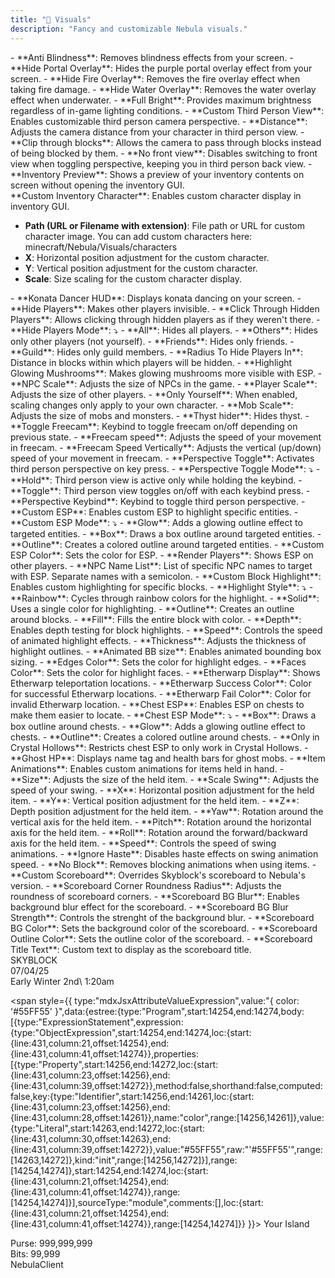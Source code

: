 ```yaml
---
title: "🎨 Visuals"
description: "Fancy and customizable Nebula visuals."
---
```


<Accordion title="Visuals" icon="eye" iconType="duotone">
  - **Anti Blindness**: Removes blindness effects from your screen.
  - **Hide Portal Overlay**: Hides the purple portal overlay effect from your screen.
  - **Hide Fire Overlay**: Removes the fire overlay effect when taking fire damage.
  - **Hide Water Overlay**: Removes the water overlay effect when underwater.
  - **Full Bright**: Provides maximum brightness regardless of in-game lighting conditions.
</Accordion>

<Accordion title="Custom Third Person View" icon="video" iconType="duotone">
  - **Custom Third Person View**: Enables customizable third person camera perspective.
  - **Distance**: Adjusts the camera distance from your character in third person view.
  - **Clip through blocks**: Allows the camera to pass through blocks instead of being blocked by them.
  - **No front view**: Disables switching to front view when toggling perspective, keeping you in third person back view.
</Accordion>

<Accordion title="Inventory Preview" icon="box-open" iconType="duotone">
  - **Inventory Preview**: Shows a preview of your inventory contents on screen without opening the inventory GUI.

  <div id="inventory-preview">
  <div class="inventory-body">
  <div class="inventory-container">
  <div class="inventory-grid-container">
  <div class="inventory-grid-item" />

  <div class="inventory-grid-item" />

  <div class="inventory-grid-item" />

  <div class="inventory-grid-item" />

  <div class="inventory-grid-item" />

  <div class="inventory-grid-item" />

  <div class="inventory-grid-item" />

  <div class="inventory-grid-item" />

  <div class="inventory-grid-item" />

  <div class="inventory-grid-item" />

  <div class="inventory-grid-item" />

  <div class="inventory-grid-item" />

  <div class="inventory-grid-item" />

  <div class="inventory-grid-item" />

  <div class="inventory-grid-item" />

  <div class="inventory-grid-item" />

  <div class="inventory-grid-item" />

  <div class="inventory-grid-item" />

  <div class="inventory-grid-item" />

  <div class="inventory-grid-item" />

  <div class="inventory-grid-item" />

  <div class="inventory-grid-item" />

  <div class="inventory-grid-item" />

  <div class="inventory-grid-item" />

  </div>

  </div>

  </div>

  </div>
</Accordion>

<Accordion title="Custom Inventory Character" icon="user" iconType="duotone">
  **Custom Inventory Character**: Enables custom character display in inventory GUI.

  - **Path (URL or Filename with extension)**: File path or URL for custom character image. You can add custom characters here: minecraft/Nebula/Visuals/characters
  - **X**: Horizontal position adjustment for the custom character.
  - **Y**: Vertical position adjustment for the custom character.
  - **Scale**: Size scaling for the custom character display.
</Accordion>

<Accordion title="General" icon="gear" iconType="duotone">
  - **Konata Dancer HUD**: Displays konata dancing on your screen.
  - **Hide Players**: Makes other players invisible.
  - **Click Through Hidden Players**: Allows clicking through hidden players as if they weren't there.
  - **Hide Players Mode**: ⤵

  <Expandable title="Hide Players Options">
    - **All**: Hides all players.
    - **Others**: Hides only other players (not yourself).
    - **Friends**: Hides only friends.
    - **Guild**: Hides only guild members.
  </Expandable>
  - **Radius To Hide Players In**: Distance in blocks within which players will be hidden.
  - **Highlight Glowing Mushrooms**: Makes glowing mushrooms more visible with ESP.
</Accordion>

<Accordion title="Scale" icon="expand" iconType="duotone">
  - **NPC Scale**: Adjusts the size of NPCs in the game.
  - **Player Scale**: Adjusts the size of other players.
  - **Only Yourself**: When enabled, scaling changes only apply to your own character.
  - **Mob Scale**: Adjusts the size of mobs and monsters.
</Accordion>

<Accordion title="Thyst Hider" icon="eye-slash" iconType="duotone">
  - **Thyst hider**: Hides thyst.
</Accordion>

<Accordion title="Freecam" icon="camcorder" iconType="duotone">
  - **Toggle Freecam**: Keybind to toggle freecam on/off depending on previous state.
  - **Freecam speed**: Adjusts the speed of your movement in freecam.
  - **Freecam Speed Vertically**: Adjusts the vertical (up/down) speed of your movement in freecam.
</Accordion>

<Accordion title="Perspective Toggle" icon="camera" iconType="duotone">
  - **Perspective Toggle**: Activates third person perspective on key press.
  - **Perspective Toggle Mode**: ⤵

  <Expandable title="Toggle Modes">
    - **Hold**: Third person view is active only while holding the keybind.
    - **Toggle**: Third person view toggles on/off with each keybind press.
  </Expandable>
  - **Perspective Keybind**: Keybind to toggle third person perspective.
</Accordion>

<Accordion title="Custom ESP" icon="radar" iconType="duotone">
  - **Custom ESP**: Enables custom ESP to highlight specific entities.
  - **Custom ESP Mode**: ⤵

  <Expandable title="ESP Modes">
    - **Glow**: Adds a glowing outline effect to targeted entities.
    - **Box**: Draws a box outline around targeted entities.
    - **Outline**: Creates a colored outline around targeted entities.
  </Expandable>
  - **Custom ESP Color**: Sets the color for ESP.
  - **Render Players**: Shows ESP on other players.
  - **NPC Name List**: List of specific NPC names to target with ESP. Separate names with a semicolon.
</Accordion>

<Accordion title="Custom Block Highlight" icon="cube" iconType="duotone">
  - **Custom Block Highlight**: Enables custom highlighting for specific blocks.
  - **Highlight Style**: ⤵

  <Expandable title="Highlight Styles">
    - **Rainbow**: Cycles through rainbow colors for the highlight.
    - **Solid**: Uses a single color for highlighting.
    - **Outline**: Creates an outline around blocks.
    - **Fill**: Fills the entire block with color.
  </Expandable>
  - **Depth**: Enables depth testing for block highlights.
  - **Speed**: Controls the speed of animated highlight effects.
  - **Thickness**: Adjusts the thickness of highlight outlines.
  - **Animated BB size**: Enables animated bounding box sizing.
  - **Edges Color**: Sets the color for highlight edges.
  - **Faces Color**: Sets the color for highlight faces.
  - **Etherwarp Display**: Shows Etherwarp teleportation locations.
  - **Etherwarp Success Color**: Color for successful Etherwarp locations.
  - **Etherwarp Fail Color**: Color for invalid Etherwarp location.
</Accordion>

<Accordion title="Chest ESP" icon="treasure-chest" iconType="duotone">
  - **Chest ESP**: Enables ESP on chests to make them easier to locate.
  - **Chest ESP Mode**: ⤵

  <Expandable title="ESP Modes">
    - **Box**: Draws a box outline around chests.
    - **Glow**: Adds a glowing outline effect to chests.
    - **Outline**: Creates a colored outline around chests.
  </Expandable>
  - **Only in Crystal Hollows**: Restricts chest ESP to only work in Crystal Hollows.
</Accordion>

<Accordion title="Ghost HP" icon="ghost" iconType="duotone">
  - **Ghost HP**: Displays name tag and health bars for ghost mobs.
</Accordion>

<Accordion title="Item Animation" icon="hand" iconType="duotone">
  - **Item Animations**: Enables custom animations for items held in hand.
  - **Size**: Adjusts the size of the held item.
  - **Scale Swing**: Adjusts the speed of your swing.
  - **X**: Horizontal position adjustment for the held item.
  - **Y**: Vertical position adjustment for the held item.
  - **Z**: Depth position adjustment for the held item.
  - **Yaw**: Rotation around the vertical axis for the held item.
  - **Pitch**: Rotation around the horizontal axis for the held item.
  - **Roll**: Rotation around the forward/backward axis for the held item.
  - **Speed**: Controls the speed of swing animations.
  - **Ignore Haste**: Disables haste effects on swing animation speed.
  - **No Block**: Removes blocking animations when using items.
</Accordion>

<Accordion title="Custom Scoreboard" icon="list" iconType="duotone">
  - **Custom Scoreboard**: Overrides Skyblock's scoreboard to Nebula's version.
  - **Scoreboard Corner Roundness Radius**: Adjusts the roundness of scoreboard corners.
  - **Scoreboard BG Blur**: Enables background blur effect for the scoreboard.
  - **Scoreboard BG Blur Strength**: Controls the strenght of the background blur.
  - **Scoreboard BG Color**: Sets the background color of the scoreboard.
  - **Scoreboard Outline Color**: Sets the outline color of the scoreboard.
  - **Scoreboard Title Text**: Custom text to display as the scoreboard title.

  <div style={{ display:"flex",justifyContent:"center",margin:"2rem 0" }}>
  <div style={{ fontFamily:"Consolas, 'Courier New', monospace",background:"rgba(59, 59, 59, 0.45)",backdropFilter:"blur(4px)",WebkitBackdropFilter:"blur(4px)",padding:"6px 10px 4px",borderRadius:"15px",position:"relative",width:"fit-content",color:"white",lineHeight:"1",isolation:"isolate",fontSize:"13px",maxWidth:"160px" }}>
  <div style={{ content:"\"\"",position:"absolute",top:"-8px",left:"-8px",right:"-8px",bottom:"-8px",borderRadius:"20px",border:"3px solid #7042f8",boxShadow:"0 0 15px rgba(112, 66, 248, 0.7)",zIndex:-1 }} />

  <div style={{ type:"mdxJsxAttributeValueExpression",value:"{ \n      color: '#FFFF55', \n      marginBottom: '0px',\n      textAlign: 'center',\n      fontSize: '15px'\n    }",data:{estree:{type:"Program",start:13607,end:13727,body:[{type:"ExpressionStatement",expression:{type:"ObjectExpression",start:13607,end:13727,loc:{start:{line:410,column:18,offset:13607},end:{line:415,column:7,offset:13727}},properties:[{type:"Property",start:13618,end:13634,loc:{start:{line:411,column:8,offset:13618},end:{line:411,column:24,offset:13634}},method:false,shorthand:false,computed:false,key:{type:"Identifier",start:13618,end:13623,loc:{start:{line:411,column:8,offset:13618},end:{line:411,column:13,offset:13623}},name:"color",range:[13618,13623]},value:{type:"Literal",start:13625,end:13634,loc:{start:{line:411,column:15,offset:13625},end:{line:411,column:24,offset:13634}},value:"#FFFF55",raw:"'#FFFF55'",range:[13625,13634]},kind:"init",range:[13618,13634]},{type:"Property",start:13645,end:13664,loc:{start:{line:412,column:8,offset:13645},end:{line:412,column:27,offset:13664}},method:false,shorthand:false,computed:false,key:{type:"Identifier",start:13645,end:13657,loc:{start:{line:412,column:8,offset:13645},end:{line:412,column:20,offset:13657}},name:"marginBottom",range:[13645,13657]},value:{type:"Literal",start:13659,end:13664,loc:{start:{line:412,column:22,offset:13659},end:{line:412,column:27,offset:13664}},value:"0px",raw:"'0px'",range:[13659,13664]},kind:"init",range:[13645,13664]},{type:"Property",start:13674,end:13693,loc:{start:{line:413,column:8,offset:13674},end:{line:413,column:27,offset:13693}},method:false,shorthand:false,computed:false,key:{type:"Identifier",start:13674,end:13683,loc:{start:{line:413,column:8,offset:13674},end:{line:413,column:17,offset:13683}},name:"textAlign",range:[13674,13683]},value:{type:"Literal",start:13685,end:13693,loc:{start:{line:413,column:19,offset:13685},end:{line:413,column:27,offset:13693}},value:"center",raw:"'center'",range:[13685,13693]},kind:"init",range:[13674,13693]},{type:"Property",start:13703,end:13719,loc:{start:{line:414,column:8,offset:13703},end:{line:414,column:24,offset:13719}},method:false,shorthand:false,computed:false,key:{type:"Identifier",start:13703,end:13711,loc:{start:{line:414,column:8,offset:13703},end:{line:414,column:16,offset:13711}},name:"fontSize",range:[13703,13711]},value:{type:"Literal",start:13713,end:13719,loc:{start:{line:414,column:18,offset:13713},end:{line:414,column:24,offset:13719}},value:"15px",raw:"'15px'",range:[13713,13719]},kind:"init",range:[13703,13719]}],range:[13607,13727]},start:13607,end:13727,loc:{start:{line:410,column:18,offset:13607},end:{line:415,column:7,offset:13727}},range:[13607,13727]}],sourceType:"module",comments:[],loc:{start:{line:410,column:18,offset:13607},end:{line:415,column:7,offset:13727}},range:[13607,13727]}} }}>
  SKYBLOCK</div>

   <div style={{ type:"mdxJsxAttributeValueExpression",value:"{ color: '#AAAAAA', marginBottom: '0px', fontSize: '12px' }",data:{estree:{type:"Program",start:13762,end:13821,body:[{type:"ExpressionStatement",expression:{type:"ObjectExpression",start:13762,end:13821,loc:{start:{line:416,column:18,offset:13762},end:{line:416,column:77,offset:13821}},properties:[{type:"Property",start:13764,end:13780,loc:{start:{line:416,column:20,offset:13764},end:{line:416,column:36,offset:13780}},method:false,shorthand:false,computed:false,key:{type:"Identifier",start:13764,end:13769,loc:{start:{line:416,column:20,offset:13764},end:{line:416,column:25,offset:13769}},name:"color",range:[13764,13769]},value:{type:"Literal",start:13771,end:13780,loc:{start:{line:416,column:27,offset:13771},end:{line:416,column:36,offset:13780}},value:"#AAAAAA",raw:"'#AAAAAA'",range:[13771,13780]},kind:"init",range:[13764,13780]},{type:"Property",start:13782,end:13801,loc:{start:{line:416,column:38,offset:13782},end:{line:416,column:57,offset:13801}},method:false,shorthand:false,computed:false,key:{type:"Identifier",start:13782,end:13794,loc:{start:{line:416,column:38,offset:13782},end:{line:416,column:50,offset:13794}},name:"marginBottom",range:[13782,13794]},value:{type:"Literal",start:13796,end:13801,loc:{start:{line:416,column:52,offset:13796},end:{line:416,column:57,offset:13801}},value:"0px",raw:"'0px'",range:[13796,13801]},kind:"init",range:[13782,13801]},{type:"Property",start:13803,end:13819,loc:{start:{line:416,column:59,offset:13803},end:{line:416,column:75,offset:13819}},method:false,shorthand:false,computed:false,key:{type:"Identifier",start:13803,end:13811,loc:{start:{line:416,column:59,offset:13803},end:{line:416,column:67,offset:13811}},name:"fontSize",range:[13803,13811]},value:{type:"Literal",start:13813,end:13819,loc:{start:{line:416,column:69,offset:13813},end:{line:416,column:75,offset:13819}},value:"12px",raw:"'12px'",range:[13813,13819]},kind:"init",range:[13803,13819]}],range:[13762,13821]},start:13762,end:13821,loc:{start:{line:416,column:18,offset:13762},end:{line:416,column:77,offset:13821}},range:[13762,13821]}],sourceType:"module",comments:[],loc:{start:{line:416,column:18,offset:13762},end:{line:416,column:77,offset:13821}},range:[13762,13821]}} }}>
  07/04/25</div>

  <div style={{ marginBottom:"0px" }}>
  Early Winter 2nd\
   1:20am

  </div>

  <div style={{ display:"flex",alignItems:"center",gap:"3px",marginBottom:"0px" }}>
  <span style={{ display:"inline-block",width:"4px",height:"4px",backgroundColor:"#55FF55",borderRadius:"50%" }} />

  <span style={{ type:"mdxJsxAttributeValueExpression",value:"{ color: '#55FF55' }",data:{estree:{type:"Program",start:14254,end:14274,body:[{type:"ExpressionStatement",expression:{type:"ObjectExpression",start:14254,end:14274,loc:{start:{line:431,column:21,offset:14254},end:{line:431,column:41,offset:14274}},properties:[{type:"Property",start:14256,end:14272,loc:{start:{line:431,column:23,offset:14256},end:{line:431,column:39,offset:14272}},method:false,shorthand:false,computed:false,key:{type:"Identifier",start:14256,end:14261,loc:{start:{line:431,column:23,offset:14256},end:{line:431,column:28,offset:14261}},name:"color",range:[14256,14261]},value:{type:"Literal",start:14263,end:14272,loc:{start:{line:431,column:30,offset:14263},end:{line:431,column:39,offset:14272}},value:"#55FF55",raw:"'#55FF55'",range:[14263,14272]},kind:"init",range:[14256,14272]}],range:[14254,14274]},start:14254,end:14274,loc:{start:{line:431,column:21,offset:14254},end:{line:431,column:41,offset:14274}},range:[14254,14274]}],sourceType:"module",comments:[],loc:{start:{line:431,column:21,offset:14254},end:{line:431,column:41,offset:14274}},range:[14254,14274]}} }}>
  Your Island</span>

  </div>

  <div style={{ marginBottom:"0px" }}>
  Purse: <span style={{ type:"mdxJsxAttributeValueExpression",value:"{ color: '#FFAA00' }",data:{estree:{type:"Program",start:14381,end:14401,body:[{type:"ExpressionStatement",expression:{type:"ObjectExpression",start:14381,end:14401,loc:{start:{line:435,column:28,offset:14381},end:{line:435,column:48,offset:14401}},properties:[{type:"Property",start:14383,end:14399,loc:{start:{line:435,column:30,offset:14383},end:{line:435,column:46,offset:14399}},method:false,shorthand:false,computed:false,key:{type:"Identifier",start:14383,end:14388,loc:{start:{line:435,column:30,offset:14383},end:{line:435,column:35,offset:14388}},name:"color",range:[14383,14388]},value:{type:"Literal",start:14390,end:14399,loc:{start:{line:435,column:37,offset:14390},end:{line:435,column:46,offset:14399}},value:"#FFAA00",raw:"'#FFAA00'",range:[14390,14399]},kind:"init",range:[14383,14399]}],range:[14381,14401]},start:14381,end:14401,loc:{start:{line:435,column:28,offset:14381},end:{line:435,column:48,offset:14401}},range:[14381,14401]}],sourceType:"module",comments:[],loc:{start:{line:435,column:28,offset:14381},end:{line:435,column:48,offset:14401}},range:[14381,14401]}} }}>
  999,999,999</span>

  </div>

  <div style={{ marginBottom:"0px" }}>
  Bits: <span style={{ type:"mdxJsxAttributeValueExpression",value:"{ color: '#55FFFF' }",data:{estree:{type:"Program",start:14506,end:14526,body:[{type:"ExpressionStatement",expression:{type:"ObjectExpression",start:14506,end:14526,loc:{start:{line:438,column:27,offset:14506},end:{line:438,column:47,offset:14526}},properties:[{type:"Property",start:14508,end:14524,loc:{start:{line:438,column:29,offset:14508},end:{line:438,column:45,offset:14524}},method:false,shorthand:false,computed:false,key:{type:"Identifier",start:14508,end:14513,loc:{start:{line:438,column:29,offset:14508},end:{line:438,column:34,offset:14513}},name:"color",range:[14508,14513]},value:{type:"Literal",start:14515,end:14524,loc:{start:{line:438,column:36,offset:14515},end:{line:438,column:45,offset:14524}},value:"#55FFFF",raw:"'#55FFFF'",range:[14515,14524]},kind:"init",range:[14508,14524]}],range:[14506,14526]},start:14506,end:14526,loc:{start:{line:438,column:27,offset:14506},end:{line:438,column:47,offset:14526}},range:[14506,14526]}],sourceType:"module",comments:[],loc:{start:{line:438,column:27,offset:14506},end:{line:438,column:47,offset:14526}},range:[14506,14526]}} }}>
  99,999</span>

  </div>

  <div style={{ color:"#FF55FF",marginTop:"0px",fontSize:"12px",textAlign:"center" }}>
  NebulaClient

  </div>

  </div>

  </div>
</Accordion>